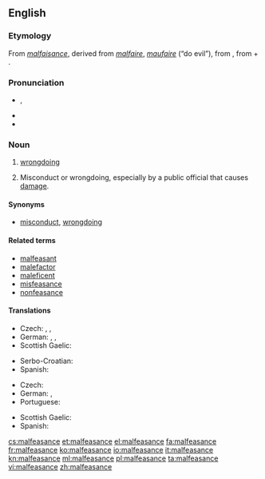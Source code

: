 {{was wotd|2009|May|9}}
==English==

===Etymology===
From {{etyl|fro}} ''[[malfaisance]]'', derived from ''[[malfaire]]'', ''[[maufaire]]'' (“do evil”), from {{etyl|la}} {{term|malefacio|malefaciō|I do evil|lang=la}}, from {{term|male||evilly|lang=la}} + {{term|facio|faciō|do, make|lang=la}}.

===Pronunciation===
* {{IPA|/ˌmælˈfiz.əns/}}, {{X-SAMPA|/%m{l"fiz.@ns/}}
* {{audio|en-us-malfeasance.ogg|Audio (US)}}
* {{hyphenation|mal|fea|sance}}

===Noun===
{{wikipedia}}
{{en-noun}}

# [[wrongdoing]]
# {{legal}} Misconduct or wrongdoing, especially by a public official that causes [[damage]].

====Synonyms====
* {{sense|wrongdoing}} [[misconduct]], [[wrongdoing]]

====Related terms====
* [[malfeasant]]
* [[malefactor]]
* [[maleficent]]
* [[misfeasance]]
* [[nonfeasance]]

====Translations====
{{trans-top|wrongdoing}}
* Czech: {{t+|cs|zločin|m}}, {{t+|cs|trestný čin|m}}, {{t-|cs|přestoupení|n}} {{t+|cs|zákon|alt=zákona}}
* German: {{t-|de|Übeltat|f}}, {{t+|de|Untat|f}}, {{qualifier|strong}} {{t-|de|Schandtat|f}}
* Scottish Gaelic: {{t-|gd|olc|m|xs=Scottish Gaelic}}
{{trans-mid}}
* Serbo-Croatian: {{t|sh|malverzacija|f}}
* Spanish: {{t+|es|maldad|f}}
{{trans-bottom}}

{{trans-top|sabotage that causes damage}}
* Czech: {{t-|cs|sabotáž|f}}
* German: {{t+|de|Sabotage|f}}, {{t-|de|Sabotageakt|m}}
* Portuguese: {{t-|pt|prevaricacão|f}}
{{trans-mid}}
* Scottish Gaelic: {{t-|gd|sabotàis|f|xs=Scottish Gaelic}}
* Spanish: {{t-|es|abuso de autoridad}}
{{trans-bottom}}

[[cs:malfeasance]]
[[et:malfeasance]]
[[el:malfeasance]]
[[fa:malfeasance]]
[[fr:malfeasance]]
[[ko:malfeasance]]
[[io:malfeasance]]
[[it:malfeasance]]
[[kn:malfeasance]]
[[ml:malfeasance]]
[[pl:malfeasance]]
[[ta:malfeasance]]
[[vi:malfeasance]]
[[zh:malfeasance]]